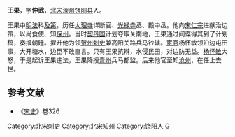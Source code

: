 '''王果'''，字'''仲武'''，[[北宋|北宋]][[深州|深州]][[饶阳县|饶阳县]]人。

王果中[[明法|明法]]科[[及第|及第]]，历任[[大理寺|大理寺]]详断官、[[光禄寺|光禄寺]]丞、殿中丞。他向[[宋仁宗|宋仁宗]]进献治边策，以尚食使、知[[保州|保州]]。当时[[契丹国|契丹国]]计划夺取关南地，王果通过间谍得其到了计划稿，奏报朝廷。擢升他为领[[贺州|贺州]][[刺史|刺史]]兼高阳关路兵马钤辖。[[宦官|宦官]]杨怀敏领沿边屯田事，大开塘水，边臣不敢直言。只有王果抗辩，水侵民田，对边防无益。[[杨怀敏|杨怀敏]]大怒，于是起诉王果违法，王果降授[[青州|青州]]兵马都监。后来他官至知[[沧州|沧州]]，在任上去世。

==参考文献==
*《[[宋史|宋史]]》卷326
{{DEFAULTSORT:W}}
[[Category:北宋刺史|Category:北宋刺史]]
[[Category:北宋知州|Category:北宋知州]]
[[Category:饶阳人|Category:饶阳人]]
[[Category:王姓|G]]